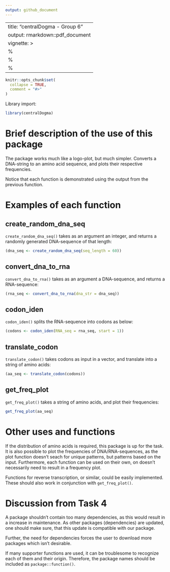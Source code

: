 ```yaml
---
output: github_document
---
```


---
title: "centralDogma - Group 6"
output: rmarkdown::pdf_document
vignette: >
  %\VignetteIndexEntry{centralDogma}
  %\VignetteEngine{knitr::rmarkdown}
  %\VignetteEncoding{UTF-8}
---

```r
knitr::opts_chunk$set(
  collapse = TRUE,
  comment = "#>"
)
```

Library import:  
```r
library(centralDogma)
```

# Brief description of the use of this package  
The package works much like a logo-plot, but much simpler. Converts a DNA-string to an amino acid sequence, and plots their respective frequencies.  

Notice that each function is demonstrated using the output from the previous function.  

# Examples of each function  
## create_random_dna_seq  
`create_random_dna_seq()` takes as an argument an integer, and returns a randomly generated DNA-sequence of that length:  
```r
(dna_seq <- create_random_dna_seq(seq_length = 60))
```

## convert_dna_to_rna  
`convert_dna_to_rna()` takes as an argument a DNA-sequence, and returns a RNA-sequence:  
```r
(rna_seq <- convert_dna_to_rna(dna_str = dna_seq))
```

## codon_iden
`codon_iden()` splits the RNA-sequence into codons as below:  
```r
(codons <- codon_iden(RNA_seq = rna_seq, start = 1))
```

## translate_codon  
`translate_codon()` takes codons as input in a vector, and translate into a string of amino acids:  
```r
(aa_seq <- translate_codon(codons))
```

## get_freq_plot  
`get_freq_plot()` takes a string of amino acids, and plot their frequencies:  
```r
get_freq_plot(aa_seq)
```

# Other uses and functions  
If the distribution of amino acids is required, this package is up for the task. It is also possible to plot the frequencies of DNA/RNA-sequences, as the plot function doesn't seach for unique patterns, but patterns based on the input. Furthermore, each function can be used on their own, on doesn't necessarily need to result in a frequency plot.  

Functions for reverse transcription, or similar, could be easily implemented. These should also work in conjunction with `get_freq_plot()`.  

# Discussion from Task 4  
A package shouldn't contain too many dependencies, as this would result in a increase in maintenance. As other packages (dependencies) are updated, one should make sure, that this update is compatible with our package.  

Further, the need for dependencies forces the user to download more packages which isn't desirable.  

If many supporter functions are used, it can be troublesome to recognize each of them and their origin. Therefore, the package names should be included as `package::function()`.  